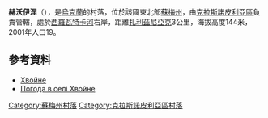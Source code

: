 {{coord|50|50|32|N|35|3|38|E|scale:100000_region:UA|display=title}}

'''赫沃伊涅'''（{{lang-uk|Хвойне}}），是[[烏克蘭|烏克蘭]]的村落，位於該國東北部[[蘇梅州|蘇梅州]]，由[[克拉斯諾皮利亞區|克拉斯諾皮利亞區]]負責管轄，處於[[西羅瓦特卡河|西羅瓦特卡河]]右岸，距離[[扎利茲尼亞克|扎利茲尼亞克]]3公里，海拔高度144米，2001年人口19。

==參考資料==
* [http://w1.c1.rada.gov.ua/pls/z7502/A005?rdat1=02.02.2010&rf7571=29150 Хвойне]{{dead link|date=2018年4月 |bot=InternetArchiveBot |fix-attempted=yes }}
* [http://weather.in.ua/ua/symskaja/27287 Погода в селі Хвойне] {{Wayback|url=http://weather.in.ua/ua/symskaja/27287 |date=20111220000016 }}

{{DEFAULTSORT:Хвойне}}

[[Category:蘇梅州村落|Category:蘇梅州村落]]
[[Category:克拉斯諾皮利亞區村落|Category:克拉斯諾皮利亞區村落]]


{{Sumy-geo-stub}}